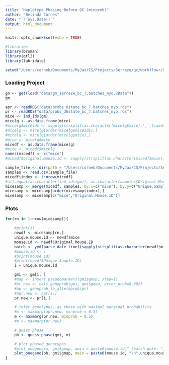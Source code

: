 ```yaml
---
title: "Haplotype Phasing Before QC (minprob)"
author: "Belinda Cornes"
date: "`r Sys.Date()`"
output: html_document
---
```


```r
knitr::opts_chunk$set(echo = TRUE)

#libraries
library(broman)
library(qtl2)
library(lubridate)

setwd("/Users/corneb/Documents/MyJax/CS/Projects/Serreze/qc/workflowr/Serreze-T1D_Workflow")

```

### Loading Project
```r

gm <- get(load("data/gm_serreze_bc_7.batches_myo.RData"))
gm

apr <- readRDS("data/probs_8state_bc_7.batches_myo.rds")
pr <- readRDS("data/probs_36state_bc_7.batches_myo.rds")
mice <- ind_ids(gm)
micelg <- as.data.frame(mice)
#micelg$miceids <- sapply(strsplit(as.character(micelg$mice),'_',fixed=T),function(x) x[6])
#micelg <- micelg[order(micelg$miceids),]
#micelg <- micelg[order(micelg$mice),]
#mice <- micelg$mice
micedf <- as.data.frame(micelg)
#mice <- micedf$micelg
names(micedf) <- c("mice")
#micedf$original.mouse.id <- sapply(strsplit(as.character(micedf$mice),'_',fixed=T),function(x) x[6])

sample_file <- dir(path = "/Users/corneb/Documents/MyJax/CS/Projects/Serreze/haplotype.reconstruction/output_7.batches_myo/", pattern = "^DODB_*", full.names = TRUE)
samples <- read.csv(sample_file)
micedf$index <- 1:nrow(micedf)
#all.equal(as.character(ind_ids(gm)), as.character(samples$Original.Mouse.ID))
micesamp <- merge(micedf, samples, by.x=c("mice"), by.y=c("Unique.Sample.ID"), all=T)
micesamp <- micesamp[order(micesamp$index),]
micesamp <- micesamp[c("mice","Original.Mouse.ID")]


```

### Plots
```r

for(rn in 1:nrow(micesamp)){

	#print(i)
	newdf <- micesamp[rn,]
	unique.mouse.id <- newdf$mice
	mouse.id <- newdf$Original.Mouse.ID
	batch <- ymd(parse_date_time((sapply(strsplit(as.character(newdf$mice),'_',fixed=T),function(x) x[6])), "ymd"))
	#mouse.id <- i
	#print(mouse.id)
	#print(newdf$Unique.Sample.ID)
	i = unique.mouse.id

	gmi <- gm[i, ] 
	#map <- insert_pseudomarkers(gmi$gmap, step=1)
	#pr.new <- calc_genoprob(gmi, gmi$gmap, error_prob=0.002)
	#ap <- genoprob_to_alleleprob(pr)
	#apr.new <- apr[i,]
	pr.new <- pr[i,]

	# infer genotypes, as those with maximal marginal probability
	#m <- maxmarg(apr.new, minprob = 0.5)
    m <- maxmarg(pr.new, minprob = 0.5)
	#m <- maxmarg(pr.new)

	# guess phase
	ph <- guess_phase(gmi, m)

	# plot phased genotypes
	#plot_onegeno(m, gmi$gmap, main = paste0(mouse.id," (batch date: ", batch,") [genoprobs;m]"),  shift=TRUE, col=c("#1111FF", "#888888"))
	plot_onegeno(ph, gmi$gmap, main = paste0(mouse.id, "\n",unique.mouse.id,"\n(batch date: ", batch,") [using genoprobs]"),  shift=TRUE, col=c("#1111FF", "#888888"))
}

```